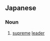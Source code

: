 ==Japanese==
{{ja-kanjitab|さい|こう|し|どう|しゃ|yomi=on}}

===Noun===
{{ja-noun|さいこうしどうしゃ|head=[[最高]][[指導者]]}}

# [[supreme]] [[leader]]
#: {{ja-usex|'''最高指導者'''の発言という。|'''さいこうしどうしゃ''' の はつげん と いう。|They say that it was the voice of the supreme leader.}}